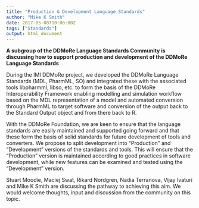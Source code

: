 ```yaml
---
title: "Production & Development Language Standards"
author: "Mike K Smith"
date: 2017-05-08T10:00:00Z
tags: ["Standards"]
output: html_document
---
```


**A subgroup of the DDMoRe Language Standards Community is discussing how to 
support production and development of the DDMoRe Language Standards** 

During the IMI DDMoRe project, we developed the DDMoRe Language Standards (MDL,
PharmML, SO) and integrated these with the associated tools libpharmml, libso,
etc. to form the basis of the DDMoRe Interoperability Framework enabling 
modelling and simulation workflow based on the MDL representation of a model
and automated conversion through PharmML to target software and conversion of 
the output back to the Standard Output object and from there back to R.

With the DDMoRe Foundation, we are keen to ensure that the language standards 
are easily maintained and supported going forward and that these form the basis
of solid standards for future development of tools and converters. We propose to
split development into "Production" and "Development" versions of the standards
and tools. This will ensure that the "Production" version is maintained 
according to good practices in software development, while new features can be
examined and tested using the "Development" version.

Stuart Moodie, Maciej Swat, Rikard Nordgren, Nadia Terranova, Vijay Ivaturi and 
Mike K Smith are discussing the pathway to achieving this aim. We would welcome
thoughts, input and discussion from the community on this topic.